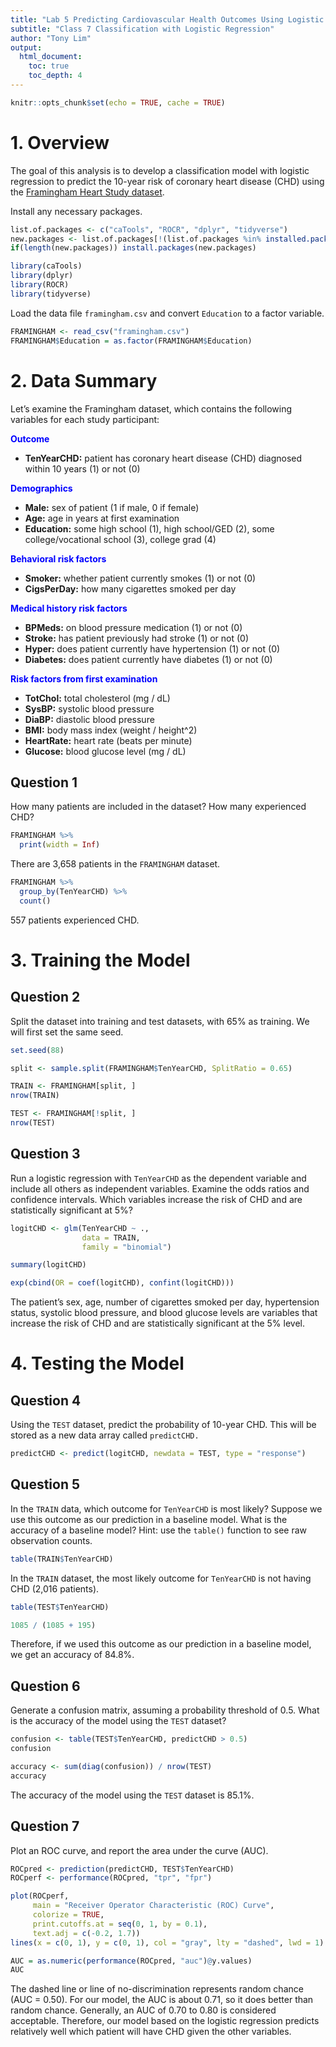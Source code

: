 ```yaml
---
title: "Lab 5 Predicting Cardiovascular Health Outcomes Using Logistic Regression"
subtitle: "Class 7 Classification with Logistic Regression"
author: "Tony Lim"
output:
  html_document:
    toc: true
    toc_depth: 4
---
```


```r
knitr::opts_chunk$set(echo = TRUE, cache = TRUE)
```

# 1. Overview

The goal of this analysis is to develop a classification model with logistic regression to predict the 10-year risk of coronary heart disease (CHD) using the [Framingham Heart Study dataset](https://www.kaggle.com/amanajmera1/framingham-heart-study-dataset).

Install any necessary packages.
```r
list.of.packages <- c("caTools", "ROCR", "dplyr", "tidyverse")
new.packages <- list.of.packages[!(list.of.packages %in% installed.packages()[,"Package"])]
if(length(new.packages)) install.packages(new.packages)

library(caTools)
library(dplyr)
library(ROCR)
library(tidyverse)
```

Load the data file `framingham.csv` and convert `Education` to a factor variable.
```r
FRAMINGHAM <- read_csv("framingham.csv")
FRAMINGHAM$Education = as.factor(FRAMINGHAM$Education)
```

# 2. Data Summary
 
Let's examine the Framingham dataset, which contains the following variables for each study participant:

<span style="color: blue;">**Outcome **</span>

* **TenYearCHD:**      patient has coronary heart disease (CHD) diagnosed within 10 years (1) or not (0)

<span style="color: blue;">**Demographics **</span>

* **Male:**            sex of patient (1 if male, 0 if female)
* **Age:**             age in years at first examination
* **Education:**       some high school (1), high school/GED (2), some college/vocational school (3), college grad (4)

<span style="color: blue;">**Behavioral risk factors**</span>

* **Smoker:**          whether patient currently smokes (1) or not (0)
* **CigsPerDay:**      how many cigarettes smoked per day

<span style="color: blue;">**Medical history risk factors**</span>

* **BPMeds:**          on blood pressure medication (1) or not (0) 
* **Stroke:**          has patient previously had stroke (1) or not (0)
* **Hyper:**           does patient currently have hypertension (1) or not (0)
* **Diabetes:**        does patient currently have diabetes (1) or not (0)

<span style="color: blue;">**Risk factors from first examination**</span>

* **TotChol:**         total cholesterol (mg / dL)
* **SysBP:**           systolic blood pressure
* **DiaBP:**           diastolic blood pressure
* **BMI:**             body mass index (weight / height^2)
* **HeartRate:**       heart rate (beats per minute)
* **Glucose:**         blood glucose level (mg / dL)

## Question 1

How many patients are included in the dataset? How many experienced CHD?

```r
FRAMINGHAM %>% 
  print(width = Inf)
```

There are 3,658 patients in the `FRAMINGHAM` dataset.

```r
FRAMINGHAM %>%
  group_by(TenYearCHD) %>%
  count()
```

557 patients experienced CHD. 

# 3. Training the Model

## Question 2

Split the dataset into training and test datasets, with 65% as training. We will first set the same seed.
```r
set.seed(88)

split <- sample.split(FRAMINGHAM$TenYearCHD, SplitRatio = 0.65)
```

```r
TRAIN <- FRAMINGHAM[split, ]
nrow(TRAIN)

TEST <- FRAMINGHAM[!split, ]
nrow(TEST)
```

## Question 3

Run a logistic regression with `TenYearCHD` as the dependent variable and include all others as independent variables. Examine the odds ratios and confidence intervals. Which variables increase the risk of CHD and are statistically significant at 5%?

```r
logitCHD <- glm(TenYearCHD ~ ., 
                data = TRAIN, 
                family = "binomial")

summary(logitCHD)
```

```r
exp(cbind(OR = coef(logitCHD), confint(logitCHD)))
```

The patient's sex, age, number of cigarettes smoked per day, hypertension status, systolic blood pressure, and blood glucose levels are variables that increase the risk of CHD and are statistically significant at the 5% level.

# 4. Testing the Model

## Question 4

Using the `TEST` dataset, predict the probability of 10-year CHD. This will be stored as a new data array called `predictCHD.`

```r
predictCHD <- predict(logitCHD, newdata = TEST, type = "response")
```

## Question 5

In the `TRAIN` data, which outcome for `TenYearCHD` is most likely? Suppose we use this outcome as our prediction in a baseline model. What is the accuracy of a baseline model? Hint: use the `table()` function to see raw observation counts.

```r
table(TRAIN$TenYearCHD)
```

In the `TRAIN` dataset, the most likely outcome for `TenYearCHD` is not having CHD (2,016 patients).

```r
table(TEST$TenYearCHD)
```

```r
1085 / (1085 + 195)
```

Therefore, if we used this outcome as our prediction in a baseline model, we get an accuracy of 84.8%. 

## Question 6

Generate a confusion matrix, assuming a probability threshold of 0.5. What is the accuracy of the model using the `TEST` dataset? 

```r
confusion <- table(TEST$TenYearCHD, predictCHD > 0.5)
confusion
```

```r
accuracy <- sum(diag(confusion)) / nrow(TEST)
accuracy
```

The accuracy of the model using the `TEST` dataset is 85.1%. 

## Question 7

Plot an ROC curve, and report the area under the curve (AUC).

```r
ROCpred <- prediction(predictCHD, TEST$TenYearCHD)
ROCperf <- performance(ROCpred, "tpr", "fpr")

plot(ROCperf, 
     main = "Receiver Operator Characteristic (ROC) Curve",
     colorize = TRUE, 
     print.cutoffs.at = seq(0, 1, by = 0.1), 
     text.adj = c(-0.2, 1.7))
lines(x = c(0, 1), y = c(0, 1), col = "gray", lty = "dashed", lwd = 1)
```

```r
AUC = as.numeric(performance(ROCpred, "auc")@y.values)
AUC
```

The dashed line or line of no-discrimination represents random chance (AUC = 0.50). For our model, the AUC is about 0.71, so it does better than random chance. Generally, an AUC of 0.70 to 0.80 is considered acceptable. Therefore, our model based on the logistic regression predicts relatively well which patient will have CHD given the other variables.